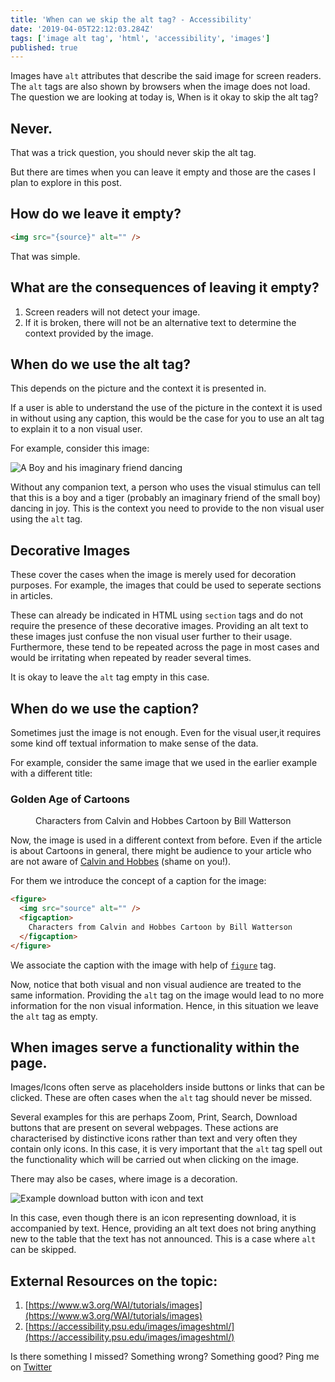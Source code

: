 ```yaml
---
title: 'When can we skip the alt tag? - Accessibility'
date: '2019-04-05T22:12:03.284Z'
tags: ['image alt tag', 'html', 'accessibility', 'images']
published: true
---
```



Images have `alt` attributes that describe the said image for screen readers. The `alt` tags are also shown by browsers when the image does not load. The question we are looking at today is, When is it okay to skip the alt tag?

## Never.

That was a trick question, you should never skip the alt tag.

But there are times when you can leave it empty and those are the cases I plan to explore in this post.

## How do we leave it empty?

```html
<img src="{source}" alt="" />
```

That was simple.

## What are the consequences of leaving it empty?

1. Screen readers will not detect your image.
2. If it is broken, there will not be an alternative text to determine the context provided by the image.

## When do we use the alt tag?

This depends on the picture and the context it is presented in.

If a user is able to understand the use of the picture in the context it is used in without using any caption, this would be the case for you to use an alt tag to explain it to a non visual user.

For example, consider this image:

![A Boy and his imaginary friend dancing](./when-to-skip-alt/calvin-and-hobbes.gif)

Without any companion text, a person who uses the visual stimulus can tell that this is a boy and a tiger (probably an imaginary friend of the small boy) dancing in joy. This is the context you need to provide to the non visual user using the `alt` tag.

## Decorative Images

These cover the cases when the image is merely used for decoration purposes. For example, the images that could be used to seperate sections in articles.

These can already be indicated in HTML using `section` tags and do not require the presence of these decorative images. Providing an alt text to these images just confuse the non visual user further to their usage. Furthermore, these tend to be repeated across the page in most cases and would be irritating when repeated by reader several times.

It is okay to leave the `alt` tag empty in this case.

## When do we use the caption?

Sometimes just the image is not enough. Even for the visual user,it requires some kind off textual information to make sense of the data.

For example, consider the same image that we used in the earlier example with a different title:

<div style={{ backgroundColor: '#fcfbeb', padding: '1.2rem 1rem' }}>
  <h3 style={{ margin: 0 }}>Golden Age of Cartoons</h3>
  <figure>
    <img src={diagram} alt="" />
    <figcaption>
      Characters from Calvin and Hobbes Cartoon by Bill Watterson
    </figcaption>
  </figure>
</div>

Now, the image is used in a different context from before. Even if the article is about Cartoons in general, there might be audience to your article who are not aware of [Calvin and Hobbes](https://en.wikipedia.org/wiki/Calvin_and_Hobbes) (shame on you!).

For them we introduce the concept of a caption for the image:

```html
<figure>
  <img src="source" alt="" />
  <figcaption>
    Characters from Calvin and Hobbes Cartoon by Bill Watterson
  </figcaption>
</figure>
```

We associate the caption with the image with help of [`figure`](https://developer.mozilla.org/en-US/docs/Web/HTML/Element/figure) tag.

Now, notice that both visual and non visual audience are treated to the same information. Providing the `alt` tag on the image would lead to no more information for the non visual information. Hence, in this situation we leave the `alt` tag as empty.

## When images serve a functionality within the page.

Images/Icons often serve as placeholders inside buttons or links that can be clicked. These are often cases when the `alt` tag should never be missed.

Several examples for this are perhaps Zoom, Print, Search, Download buttons that are present on several webpages. These actions are characterised by distinctive icons rather than text and very often they contain only icons. In this case, it is very important that the `alt` tag spell out the functionality which will be carried out when clicking on the image.

There may also be cases, where image is a decoration.

![Example download button with icon and text](https://encrypted-tbn0.gstatic.com/images?q=tbn:ANd9GcSPvRbTTNPUnqQsWvtYHySO7iYRymAgGz_G8dbInXwzhmh_p6pN)

In this case, even though there is an icon representing download, it is accompanied by text. Hence, providing an alt text does not bring anything new to the table that the text has not announced. This is a case where `alt` can be skipped.

## External Resources on the topic:

1. [https://www.w3.org/WAI/tutorials/images](https://www.w3.org/WAI/tutorials/images)
2. [https://accessibility.psu.edu/images/imageshtml/](https://accessibility.psu.edu/images/imageshtml/)

Is there something I missed? Something wrong? Something good? Ping me on [Twitter](https://twitter.com/agneymenon)

